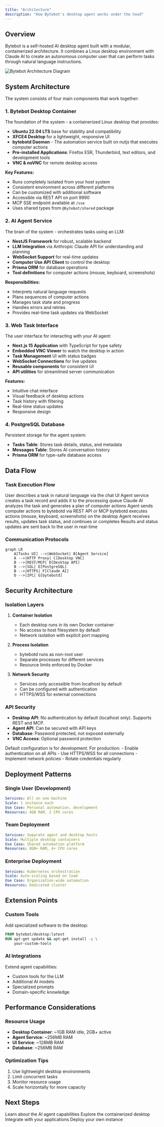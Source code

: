```yaml
---
title: "Architecture"
description: "How Bytebot's desktop agent works under the hood"
---
```


## Overview

Bytebot is a self-hosted AI desktop agent built with a modular, containerized architecture. It combines a Linux desktop environment with Claude AI to create an autonomous computer user that can perform tasks through natural language instructions.

<img
  src="/images/agent-architecture.png"
  alt="Bytebot Architecture Diagram"
  className="w-full max-w-4xl"
/>

## System Architecture

The system consists of four main components that work together:

### 1. Bytebot Desktop Container
The foundation of the system - a containerized Linux desktop that provides:

- **Ubuntu 22.04 LTS** base for stability and compatibility
- **XFCE4 Desktop** for a lightweight, responsive UI
- **bytebotd Daemon** - The automation service built on nutjs that executes computer actions
- **Pre-installed Applications**: Firefox ESR, Thunderbird, text editors, and development tools
- **VNC & noVNC** for remote desktop access

**Key Features:**
- Runs completely isolated from your host system
- Consistent environment across different platforms
- Can be customized with additional software
- Accessible via REST API on port 9990
- MCP SSE endpoint available at `/sse`
- Uses shared types from `@bytebot/shared` package

### 2. AI Agent Service
The brain of the system - orchestrates tasks using an LLM:

- **NestJS Framework** for robust, scalable backend
- **LLM Integration** via Anthropic Claude API for understanding and planning
- **WebSocket Support** for real-time updates
- **Computer Use API Client** to control the desktop
- **Prisma ORM** for database operations
- **Tool definitions** for computer actions (mouse, keyboard, screenshots)

**Responsibilities:**
- Interprets natural language requests
- Plans sequences of computer actions
- Manages task state and progress
- Handles errors and retries
- Provides real-time task updates via WebSocket

### 3. Web Task Interface
The user interface for interacting with your AI agent:

- **Next.js 15 Application** with TypeScript for type safety
- **Embedded VNC Viewer** to watch the desktop in action
- **Task Management** UI with status badges
- **WebSocket Connections** for live updates
- **Reusable components** for consistent UI
- **API utilities** for streamlined server communication

**Features:**
- Intuitive chat interface
- Visual feedback of desktop actions
- Task history with filtering
- Real-time status updates
- Responsive design

### 4. PostgreSQL Database
Persistent storage for the agent system:

- **Tasks Table**: Stores task details, status, and metadata
- **Messages Table**: Stores AI conversation history
- **Prisma ORM** for type-safe database access

## Data Flow

### Task Execution Flow

<Steps>
  <Step title="User Input">
    User describes a task in natural language via the chat UI
  </Step>
  <Step title="Task Creation">
    Agent service creates a task record and adds it to the processing queue
  </Step>
  <Step title="AI Planning">
    Claude AI analyzes the task and generates a plan of computer actions
  </Step>
  <Step title="Action Execution">
    Agent sends computer actions to bytebotd via REST API or MCP
  </Step>
  <Step title="Desktop Automation">
    bytebotd executes actions (mouse, keyboard, screenshots) on the desktop
  </Step>
  <Step title="Result Processing">
    Agent receives results, updates task status, and continues or completes
  </Step>
  <Step title="User Feedback">
    Results and status updates are sent back to the user in real-time
  </Step>
</Steps>

### Communication Protocols

```mermaid
graph LR
    A[Tasks UI] -->|WebSocket| B[Agent Service]
    A -->|HTTP Proxy| C[Desktop VNC]
    B -->|REST/MCP| D[Desktop API]
    B -->|SQL| E[PostgreSQL]
    B -->|HTTPS| F[Claude AI]
    D -->|IPC| G[bytebotd]
```

## Security Architecture

### Isolation Layers

1. **Container Isolation**
   - Each desktop runs in its own Docker container
   - No access to host filesystem by default
   - Network isolation with explicit port mapping

2. **Process Isolation**
   - bytebotd runs as non-root user
   - Separate processes for different services
   - Resource limits enforced by Docker

3. **Network Security**
   - Services only accessible from localhost by default
   - Can be configured with authentication
   - HTTPS/WSS for external connections

### API Security

 - **Desktop API**: No authentication by default (localhost only). Supports REST and MCP.
- **Agent API**: Can be secured with API keys
- **Database**: Password protected, not exposed externally
- **VNC Access**: Optional password protection

<Warning>
  Default configuration is for development. For production:
  - Enable authentication on all APIs
  - Use HTTPS/WSS for all connections
  - Implement network policies
  - Rotate credentials regularly
</Warning>

## Deployment Patterns

### Single User (Development)
```yaml
Services: All on one machine
Scale: 1 instance each
Use Case: Personal automation, development
Resources: 4GB RAM, 2 CPU cores
```

### Team Deployment
```yaml
Services: Separate agent and desktop hosts
Scale: Multiple desktop containers
Use Case: Shared automation platform
Resources: 8GB+ RAM, 4+ CPU cores
```

### Enterprise Deployment
```yaml
Services: Kubernetes orchestration
Scale: Auto-scaling based on load
Use Case: Organization-wide automation
Resources: Dedicated cluster
```

## Extension Points

### Custom Tools
Add specialized software to the desktop:
```dockerfile
FROM bytebot/desktop:latest
RUN apt-get update && apt-get install -y \
    your-custom-tools
```

### AI Integrations
Extend agent capabilities:
- Custom tools for the LLM
- Additional AI models
- Specialized prompts
- Domain-specific knowledge

## Performance Considerations

### Resource Usage
- **Desktop Container**: ~1GB RAM idle, 2GB+ active
- **Agent Service**: ~256MB RAM
- **UI Service**: ~128MB RAM
- **Database**: ~256MB RAM

### Optimization Tips
1. Use lightweight desktop environments
2. Limit concurrent tasks
3. Monitor resource usage
4. Scale horizontally for more capacity

## Next Steps

<CardGroup cols={2}>
  <Card title="Agent System" icon="robot" href="/core-concepts/agent-system">
    Learn about the AI agent capabilities
  </Card>
  <Card title="Desktop Environment" icon="desktop" href="/core-concepts/desktop-environment">
    Explore the containerized desktop
  </Card>
  <Card title="API Reference" icon="code" href="/api-reference/introduction">
    Integrate with your applications
  </Card>
  <Card title="Deployment Guide" icon="rocket" href="/quickstart">
    Deploy your own instance
  </Card>
</CardGroup>